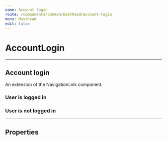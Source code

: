 ```yaml
---
name: Account login
route: /components/common/masthead/account-login
menu: Masthead
edit: false
---
```



# AccountLogin

<hr />

## Account login

An extension of the NavigationLink component.

### User is logged in
<Playground>
  <AccountLogin isLoggedIn={true} loginUrl='authenticate.economist.com'/>
</Playground>

### User is not logged in
<Playground>
  <AccountLogin isLoggedIn={false} loginUrl='authenticate.economist.com'/>
</Playground>

<hr />

## Properties
<Props of={AccountLogin} />
